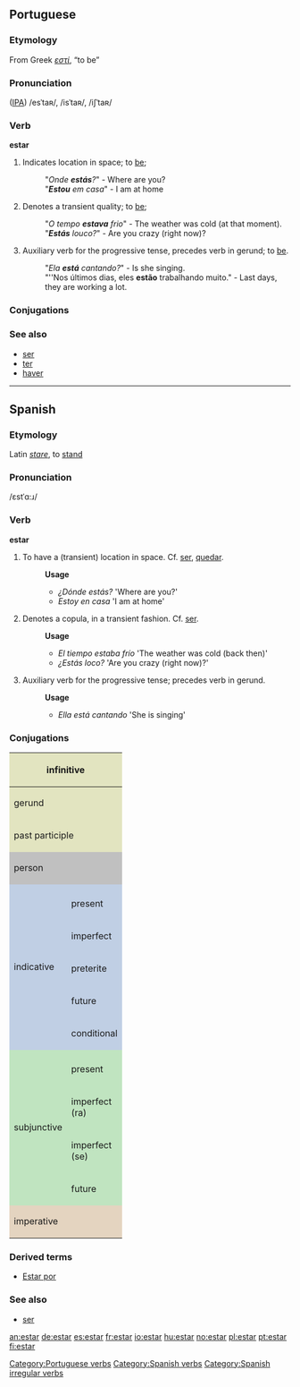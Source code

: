 ==Portuguese==

===Etymology===
From Greek ''[[εστί]]'', “to be”

===Pronunciation===
([[IPA]]) /esˈtaʀ/, /isˈtaʀ/, /iʃˈtaʀ/

===Verb===
'''estar'''

# Indicates location in space; to [[be]];
#: "''Onde '''estás'''?''" - Where are you?
#: "'''''Estou''' em casa''" - I am at home
# Denotes a transient quality; to [[be]];
#: "''O tempo '''estava''' frio''" - The weather was cold (at that moment).
#: "'''''Estás''' louco?''" - Are you crazy (right now)?
# Auxiliary verb for the progressive tense, precedes verb in gerund; to [[be]].
#: "''Ela '''está''' cantando?''" - Is she singing.
#: "''Nos últimos dias, eles '''estão''' trabalhando muito." - Last days, they are working a lot.

===Conjugations===
{{pt-conj | estar | estando | estado | estou | estás | está | estamos | estais | estão | estava | estavas | estava | estávamos | estáveis | estávam | estive | estiveste | estive | estivemos | estivestes | estiveram | estivera | estiveras | estivera | estivéramos | estivéreis | estiveram | estarei | estareis | estará | estaremos | estareis | estarão | estaria | estarias | estaria | estaríamos | estaríeis | estariam | esteja | estejas | esteja | estejamos | estejais | estajam | estivesse | estivesses | estivesse | estivéssemos | estivésseis | estivessem | estiver | estado | estado | estado | estado | estado | está / estejas | esteja | estejamos | estai / estejai | estejam | não estejas | não esteja | não estejamos | não estejai | não estejam | estar | estares | estar | estarmos | estardes | estarem }}

===See also===
*[[ser]]
*[[ter]]
*[[haver]]

[[Category:Portuguese verbs]]

----

==Spanish==

===Etymology===
Latin ''[[stare]]'', to [[stand]]

===Pronunciation===
/ɛstˈɑ:ɹ/

===Verb===
'''estar'''

# To have a (transient) location in space. Cf. [[ser]], [[quedar]].
#:'''Usage'''
#:*''¿Dónde estás?'' 'Where are you?'
#:*''Estoy en casa'' 'I am at home'
# Denotes a copula, in a transient fashion. Cf. [[ser]].
#:'''Usage'''
#:*''El tiempo estaba frío'' 'The weather was cold (back then)'
#:*''¿Estás loco?'' 'Are you crazy (right now)?'
# Auxiliary verb for the progressive tense; precedes verb in gerund.
#:'''Usage'''
#:*''Ella está cantando'' 'She is singing'

===Conjugations===
<center>
{| style="background:#F0F0F0"

|-
! colspan="3" style="background:#e2e4c0" | infinitive
| colspan="5" | estar

|-
! colspan="3" style="background:#e2e4c0" | gerund
| colspan="5" | [[estando]]

|-
! colspan="3" style="background:#e2e4c0" | past participle
| colspan="5" | [[estado]]

|-
! colspan="2" rowspan="2" style="background:#C0C0C0" | person
! colspan="3" style="background:#C0C0C0" | singular
! colspan="3" style="background:#C0C0C0" | plural

|-
! style="background:#C0C0C0;width:12.5%" | first
! style="background:#C0C0C0;width:12.5%" | second
! style="background:#C0C0C0;width:12.5%" | third
! style="background:#C0C0C0;width:12.5%" | first
! style="background:#C0C0C0;width:12.5%" | second
! style="background:#C0C0C0;width:12.5%" | third

|-
! rowspan="6" style="background:#c0cfe4" | indicative

! style="background:#c0cfe4" colspan="1" | 
! style="background:#c0cfe4" | yo
! style="background:#c0cfe4" | tú
! style="background:#c0cfe4" | usted
! style="background:#c0cfe4" | nosotros
! style="background:#c0cfe4" | vosotros
! style="background:#c0cfe4" | ustedes

|-
! style="height:3em;background:#c0cfe4" | present
| estoy
| estás
| está
| estamos
| estáis
| están

|-
! style="height:3em;background:#c0cfe4" | imperfect
| estaba
| estabas
| estaba
| estábamos
| estabais
| estaban

|-
! style="height:3em;background:#c0cfe4" | preterite
| estuve
| estuviste
| estuvo
| estuvimos
| estuvisteis
| estuvieron

|-
! style="height:3em;background:#c0cfe4" | future
| estaré
| estarás
| estará
| estaremos
| estaréis
| estarán

|-
! style="height:3em;background:#c0cfe4" | conditional
| estaría
| estarías
| estaría
| estaríamos
| estaríais
| estarían

|-
! rowspan="5" style="background:#c0e4c0" | subjunctive
! style="background:#c0e4c0" | 
! style="background:#c0e4c0" | yo
! style="background:#c0e4c0" | tú
! style="background:#c0e4c0" | usted
! style="background:#c0e4c0" | nosotros
! style="background:#c0e4c0" | vosotros
! style="background:#c0e4c0" | ustedes

|-
! style="height:3em;background:#c0e4c0" | present
| esté
| estés
| esté
| estemos
| estéis
| estén

|-
! style="height:3em;background:#c0e4c0" rowspan="1" | imperfect<br>(ra)
| estuviera
| estuvieras
| estuviera
| estuviéramos
| estuvierais
| estuvieran

|-
! style="height:3em;background:#c0e4c0" rowspan="1" | imperfect<br>(se)
| estuviese
| estuvieses
| estuviese
| estuviésemos
| estuvieseis
| estuviesen

|-
! style="height:3em;background:#c0e4c0" rowspan="1" | future
| estuviere
| estuvieres
| estuviere
| estuviéremos
| estuviereis
| estuvieren

|-
! colspan="2" rowspan="2" style="height:3em;background:#e4d4c0" | imperative
! style="background:#e4d4c0" | -
! style="background:#e4d4c0" | tú
! style="background:#e4d4c0" | usted
! style="background:#e4d4c0" | nosotros
! style="background:#e4d4c0" | vosotros
! style="background:#e4d4c0" | ustedes

|-
|
| está
| esté
| estemos
| estad
| estén

|}
</center>

===Derived terms===
* [[Estar por]]

===See also===
*[[ser]]

[[Category:Spanish verbs]]
[[Category:Spanish irregular verbs]]

[[an:estar]]
[[de:estar]]
[[es:estar]]
[[fr:estar]]
[[io:estar]]
[[hu:estar]]
[[no:estar]]
[[pl:estar]]
[[pt:estar]]
[[fi:estar]]